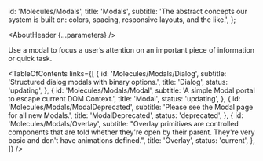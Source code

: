 

  id: 'Molecules/Modals',
  title: 'Modals',
  subtitle:
    'The abstract concepts our system is built on: colors, spacing, responsive layouts, and the like.',
};

<Meta title="Molecules/Modals/About" />

<AboutHeader {...parameters} />

Use a modal to focus a user’s attention on an important piece of information or quick task.

<TableOfContents
  links={[
    {
      id: 'Molecules/Modals/Dialog',
      subtitle: 'Structured dialog modals with binary options.',
      title: 'Dialog',
      status: 'updating',
    },
    {
      id: 'Molecules/Modals/Modal',
      subtitle: 'A simple Modal portal to escape current DOM Context.',
      title: 'Modal',
      status: 'updating',
    },
    {
      id: 'Molecules/Modals/ModalDeprecated',
      subtitle: 'Please see the Modal page for all new Modals.',
      title: 'ModalDeprecated',
      status: 'deprecated',
    },
    {
      id: 'Molecules/Modals/Overlay',
      subtitle:
        "Overlay primitives are controlled components that are told whether they're open by their parent. They're very basic and don't have animations defined.",
      title: 'Overlay',
      status: 'current',
    },
  ]}
/>
